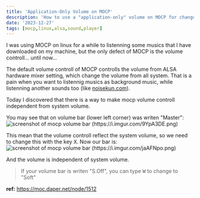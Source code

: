 ```yaml
---
title: 'Application-Only Volume on MOCP'
description: 'How to use a "application-only" volume on MOCP for change volume on mocp without affect system'
date: '2023-12-27'
tags: [mocp,linux,alsa,sound,player]
---
```


I was using MOCP on linux for a while to listenning some musics that I have downloaded on my machine, but the only defect of MOCP is the volume controll... until now...

The default volume controll of MOCP controlls the volume from ALSA hardware mixer setting, which change the volume from all system. That is a pain when you want to listennig musics as background music, while listenning another sounds too (like [noisekun.com](https://noisekun.com)).

Today I discovered that there is a way to make mocp volume controll independent from system volume.

You may see that on volume bar (lower left corner) was writen "Master":
![screenshot of mocp volume bar (https://i.imgur.com/9YpA3DE.png)](assets/application_only_volume_on_mocp-screenshot_1.png)

This mean that the volume controll reflect the system volume, so we need to change this with the key <kbd>X</kbd>. Now our bar is:
![screenshot of mocp volume bar (https://i.imgur.com/jaAFNpo.png)](assets/application_only_volume_on_mocp-screenshot_2.png)

And the volume is independent of system volume.

> If your volume bar is writen "S.Off", you can type <kbd>W</kbd> to change to "Soft"

**ref:** https://moc.daper.net/node/1512
